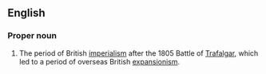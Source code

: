 ==English==
{{wikipedia}}
===Proper noun===
{{en-proper noun|sg=[[Pax]] [[Brittanica]]}}
# The period of British [[imperialism]] after the 1805 Battle of [[Trafalgar]], which led to a period of overseas British [[expansionism]].